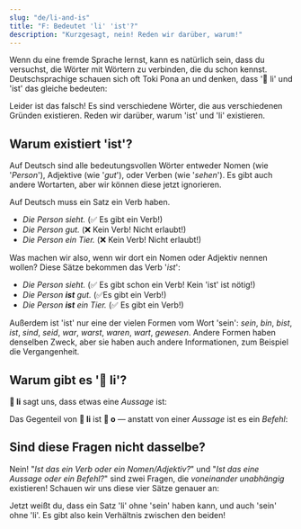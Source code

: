```yaml
---
slug: "de/li-and-is"
title: "F: Bedeutet 'li' 'ist'?"
description: "Kurzgesagt, nein! Reden wir darüber, warum!"
---
```



Wenn du eine fremde Sprache lernst, kann es natürlich sein, dass du versuchst, die Wörter mit Wörtern zu verbinden, die du schon kennst. Deutschsprachige schauen sich oft Toki Pona an und denken, dass '󱤧 li' und 'ist' das gleiche bedeuten:

<List>
  <Sentence sp="󱥴<b>󱤧</b>󱥔" sl="waso <b>li</b> pona." m="Der Vogel <b>ist</b> gut." />
</List>

Leider ist das falsch! Es sind verschiedene Wörter, die aus verschiedenen Gründen existieren. Reden wir darüber, warum 'ist' und 'li' existieren.

## Warum existiert 'ist'?

Auf Deutsch sind alle bedeutungsvollen Wörter entweder Nomen (wie '*Person*'), Adjektive (wie '*gut*'), oder Verben (wie '*sehen*'). Es gibt auch andere Wortarten, aber wir können diese jetzt ignorieren.

Auf Deutsch muss ein Satz ein Verb haben.
* *Die Person sieht.* (✅ Es gibt ein Verb!)
* *Die Person gut.* (❌ Kein Verb! Nicht erlaubt!)
* *Die Person ein Tier.* (❌ Kein Verb! Nicht erlaubt!)

Was machen wir also, wenn wir dort ein Nomen oder Adjektiv nennen wollen? Diese Sätze bekommen das Verb '*ist*':

* *Die Person sieht.* (✅ Es gibt schon ein Verb! Kein 'ist' ist nötig!)
* *Die Person **ist** gut.* (✅Es gibt ein Verb!)
* *Die Person **ist** ein Tier.* (✅ Es gibt ein Verb!)

Außerdem ist 'ist' nur eine der vielen Formen vom Wort 'sein': *sein*, *bin*, *bist*, *ist*, *sind*, *seid*, *war*, *warst*, *waren*, *wart*, *gewesen*. Andere Formen haben denselben Zweck, aber sie haben auch andere Informationen, zum Beispiel die Vergangenheit.

## Warum gibt es '󱤧 li'?

**󱤧 li** sagt uns, dass etwas eine *Aussage* ist:

<List>
  <Word sl="jan li lukin." m="Die Person sieht." />
  <Word sl="jan li pona." m="Die Person ist gut." />
  <Word sl="jan li soweli." m="Die Person ist ein Tier." />
</List>

Das Gegenteil von **󱤧 li** ist **󱥄 o** — anstatt von einer *Aussage* ist es ein *Befehl*:

<List>
  <Word sl="jan o lukin!" m="Person, sieh!" />
  <Word sl="jan o pona!" m="Person, sei gut!" />
  <Word sl="jan o soweli!" m="Person, sei ein Tier!" />
</List>

## Sind diese Fragen nicht dasselbe?

Nein! "*Ist das ein Verb oder ein Nomen/Adjektiv?*" und "*Ist das eine Aussage oder ein Befehl?*" sind zwei Fragen, die *voneinander unabhängig* existieren! Schauen wir uns diese vier Sätze genauer an:

<List>
  <Word sl="jan li lukin." m="Die Person sieht.<br />Aussage → 󱤧 li. Verb → kein 'sein'." />
  <Word sl="jan li pona." m="Die Person ist gut.<br />Aussage → 󱤧 li. Adjektiv → braucht 'sein'." />
  <Word sl="jan o moku!" m="Person, sieh!<br />Kommando → 󱥄 o. Verb → kein 'sein'." />
  <Word sl="jan o pona!" m="Person, sei gut!<br />Kommando → 󱥄 o. Verb → braucht 'sein'." />
</List>

Jetzt weißt du, dass ein Satz 'li' ohne 'sein' haben kann, und auch 'sein' ohne 'li'. Es gibt also kein Verhältnis zwischen den beiden!
